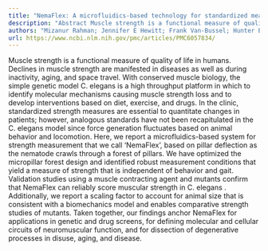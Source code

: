 ```yaml
---
title: "NemaFlex: A microfluidics-based technology for standardized measurement of muscular strength ofC. elegans"
description: "Abstract Muscle strength is a functional measure of quality of life in humans. Declines in muscle strength are manifested in diseases as well as during inactivity, aging, and space travel. With conser..."
authors: "Mizanur Rahman; Jennifer E Hewitt; Frank Van-Bussel; Hunter Edwards; Jerzy Blawzdziewicz; Nathaniel J Szewczyk; Monica Driscoll; Siva A Vanapalli"
url: https://www.ncbi.nlm.nih.gov/pmc/articles/PMC6057834/
---
```


Muscle strength is a functional measure of quality of life in humans. Declines in muscle strength are manifested in diseases as well as during inactivity, aging, and space travel. With conserved muscle biology, the simple genetic model C. elegans is a high throughput platform in which to identify molecular mechanisms causing muscle strength loss and to develop interventions based on diet, exercise, and drugs. In the clinic, standardized strength measures are essential to quantitate changes in patients; however, analogous standards have not been recapitulated in the C. elegans model since force generation fluctuates based on animal behavior and locomotion. Here, we report a microfluidics-based system for strength measurement that we call ‘NemaFlex’, based on pillar deflection as the nematode crawls through a forest of pillars. We have optimized the micropillar forest design and identified robust measurement conditions that yield a measure of strength that is independent of behavior and gait. Validation studies using a muscle contracting agent and mutants confirm that NemaFlex can reliably score muscular strength in C. elegans . Additionally, we report a scaling factor to account for animal size that is consistent with a biomechanics model and enables comparative strength studies of mutants. Taken together, our findings anchor NemaFlex for applications in genetic and drug screens, for defining molecular and cellular circuits of neuromuscular function, and for dissection of degenerative processes in disuse, aging, and disease.

